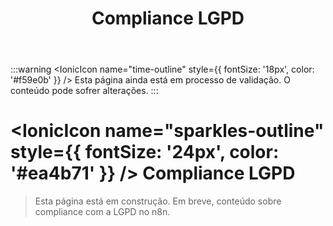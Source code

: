 ﻿---
title: Compliance LGPD
sidebar_position: 1
description: Página em construção.
---

:::warning
<IonicIcon name="time-outline" style={{ fontSize: '18px', color: '#f59e0b' }} /> Esta página ainda está em processo de validação. O conteúdo pode sofrer alterações.
:::

# <IonicIcon name="sparkles-outline" style={{ fontSize: '24px', color: '#ea4b71' }} /> Compliance LGPD

> Esta página está em construção. Em breve, conteúdo sobre compliance com a LGPD no n8n.

